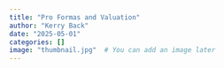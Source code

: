 ```yaml
---
title: "Pro Formas and Valuation"
author: "Kerry Back"
date: "2025-05-01"
categories: []
image: "thumbnail.jpg"  # You can add an image later
---
```


